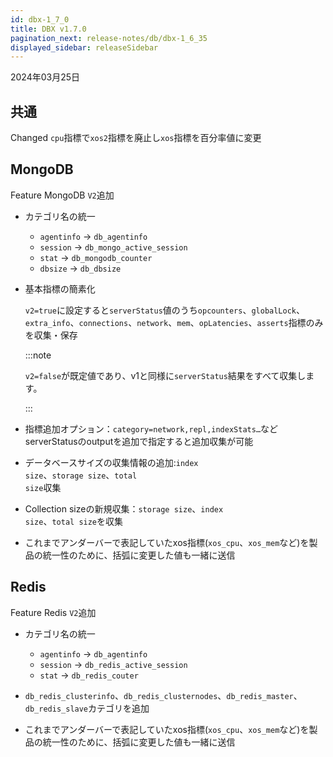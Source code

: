 ```yaml
---
id: dbx-1_7_0
title: DBX v1.7.0
pagination_next: release-notes/db/dbx-1_6_35
displayed_sidebar: releaseSidebar
---
```


2024年03月25日

## 共通

<Status>Changed</Status> <code>cpu</code>指標で<code>xos2</code>指標を廃止し<code>xos</code>指標を百分率値に変更

## MongoDB

<Status>Feature</Status> MongoDB <code class="my">V2</code>追加

- カテゴリ名の統一

  - <code>agentinfo</code> → <code>db_agentinfo</code>
  - <code>session</code> → <code>db_mongo_active_session</code>
  - <code>stat</code> → <code>db_mongodb_counter</code>
  - <code>dbsize</code> → <code>db_dbsize</code>

- 基本指標の簡素化

  <code>v2=true</code>に設定すると<code>serverStatus</code>値のうち<code>opcounters</code>、<code>globalLock</code>、<code>extra_info</code>、<code>connections</code>、<code>network</code>、<code>mem</code>、<code>opLatencies</code>、<code>asserts</code>指標のみを収集・保存

  :::note

  <code>v2=false</code>が既定値であり、v1と同様に<code>serverStatus</code>結果をすべて収集します。

  :::

- 指標追加オプション：<code>category=network,repl,indexStats…</code>などserverStatusのoutputを追加で指定すると追加収集が可能

- データベースサイズの収集情報の追加:<code>index size</code>、<code>storage size</code>、<code>total size</code>収集

- Collection sizeの新規収集：<code>storage size</code>、<code>index size</code>、<code>total size</code>を収集

- これまでアンダーバーで表記していたxos指標(<code>xos_cpu</code>、<code>xos_mem</code>など)を製品の統一性のために、括弧に変更した値も一緒に送信

## Redis

<Status>Feature</Status> Redis <code class="my">V2</code>追加

- カテゴリ名の統一

  - <code>agentinfo</code> → <code>db_agentinfo</code>
  - <code>session</code> → <code>db_redis_active_session</code>
  - <code>stat</code> → <code>db_redis_couter</code>

- <code>db_redis_clusterinfo</code>、<code>db_redis_clusternodes</code>、<code>db_redis_master</code>、<code>db_redis_slave</code>カテゴリを追加

- これまでアンダーバーで表記していたxos指標(<code>xos_cpu</code>、<code>xos_mem</code>など)を製品の統一性のために、括弧に変更した値も一緒に送信
